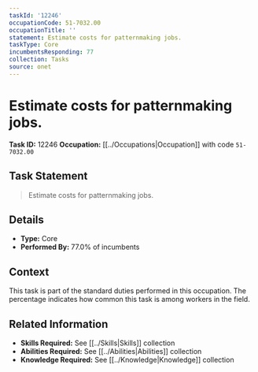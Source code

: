 ```yaml
---
taskId: '12246'
occupationCode: 51-7032.00
occupationTitle: ''
statement: Estimate costs for patternmaking jobs.
taskType: Core
incumbentsResponding: 77
collection: Tasks
source: onet
---
```

# Estimate costs for patternmaking jobs.

**Task ID:** 12246
**Occupation:** [[../Occupations|Occupation]] with code `51-7032.00`

## Task Statement

> Estimate costs for patternmaking jobs.

## Details

- **Type:** Core
- **Performed By:** 77.0% of incumbents

## Context

This task is part of the standard duties performed in this occupation. The percentage indicates how common this task is among workers in the field.

## Related Information

- **Skills Required:** See [[../Skills|Skills]] collection
- **Abilities Required:** See [[../Abilities|Abilities]] collection
- **Knowledge Required:** See [[../Knowledge|Knowledge]] collection
